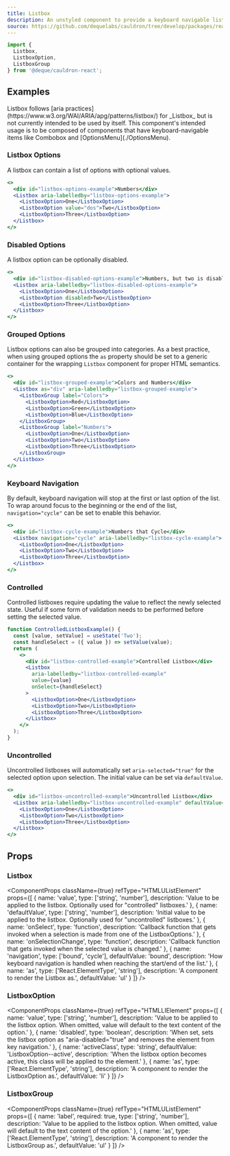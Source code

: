 ```yaml
---
title: Listbox
description: An unstyled component to provide a keyboard navigable list of options.
source: https://github.com/dequelabs/cauldron/tree/develop/packages/react/src/components/Listbox/Listbox.tsx
---
```



```js
import { 
  Listbox, 
  ListboxOption, 
  ListboxGroup 
} from '@deque/cauldron-react';
```

## Examples

<Note>
  Listbox follows [aria practices](https://www.w3.org/WAI/ARIA/apg/patterns/listbox/) for _Listbox_ but is not currently intended to be used by itself. This component's intended usage is to be composed of components that have keyboard-navigable items like Combobox and [OptionsMenu](./OptionsMenu).
</Note>

### Listbox Options

A listbox can contain a list of options with optional values.

```jsx example
<>
  <div id="listbox-options-example">Numbers</div>
  <Listbox aria-labelledby="listbox-options-example">
    <ListboxOption>One</ListboxOption>
    <ListboxOption value="dos">Two</ListboxOption>
    <ListboxOption>Three</ListboxOption>
  </Listbox>
</>
```

### Disabled Options

A listbox option can be optionally disabled.

```jsx example
<>
  <div id="listbox-disabled-options-example">Numbers, but two is disabled</div>
  <Listbox aria-labelledby="listbox-disabled-options-example">
    <ListboxOption>One</ListboxOption>
    <ListboxOption disabled>Two</ListboxOption>
    <ListboxOption>Three</ListboxOption>
  </Listbox>
</>
```

### Grouped Options

Listbox options can also be grouped into categories. As a best practice, when using grouped options the `as` property should be set to a generic container for the wrapping `Listbox` component for proper HTML semantics.

```jsx example
<>
  <div id="listbox-grouped-example">Colors and Numbers</div>
  <Listbox as="div" aria-labelledby="listbox-grouped-example">
    <ListboxGroup label="Colors">
      <ListboxOption>Red</ListboxOption>
      <ListboxOption>Green</ListboxOption>
      <ListboxOption>Blue</ListboxOption>
    </ListboxGroup>
    <ListboxGroup label="Numbers">
      <ListboxOption>One</ListboxOption>
      <ListboxOption>Two</ListboxOption>
      <ListboxOption>Three</ListboxOption>
    </ListboxGroup>
  </Listbox>
</>
```

### Keyboard Navigation

By default, keyboard navigation will stop at the first or last option of the list. To wrap around focus to the beginning or the end of the list, `navigation="cycle"` can be set to enable this behavior.

```jsx example
<>
  <div id="listbox-cycle-example">Numbers that Cycle</div>
  <Listbox navigation="cycle" aria-labelledby="listbox-cycle-example">
    <ListboxOption>One</ListboxOption>
    <ListboxOption>Two</ListboxOption>
    <ListboxOption>Three</ListboxOption>
  </Listbox>
</>
```

### Controlled

Controlled listboxes require updating the value to reflect the newly selected state. Useful if some form of validation needs to be performed before setting the selected value.

```jsx example
function ControlledListboxExample() {
  const [value, setValue] = useState('Two');
  const handleSelect = ({ value }) => setValue(value);
  return (
    <>
      <div id="listbox-controlled-example">Controlled Listbox</div>
      <Listbox 
        aria-labelledby="listbox-controlled-example" 
        value={value}
        onSelect={handleSelect}
      >
        <ListboxOption>One</ListboxOption>
        <ListboxOption>Two</ListboxOption>
        <ListboxOption>Three</ListboxOption>
      </Listbox>
    </>
  );
}
```

### Uncontrolled

Uncontrolled listboxes will automatically set `aria-selected="true"` for the selected option upon selection. The initial value can be set via `defaultValue`.

```jsx example
<>
  <div id="listbox-uncontrolled-example">Uncontrolled Listbox</div>
  <Listbox aria-labelledby="listbox-uncontrolled-example" defaultValue="Two">
    <ListboxOption>One</ListboxOption>
    <ListboxOption>Two</ListboxOption>
    <ListboxOption>Three</ListboxOption>
  </Listbox>
</>
```

## Props

### Listbox

<ComponentProps className={true} refType="HTMLUListElement" props={[
  {
    name: 'value',
    type: ['string', 'number'],
    description: 'Value to be applied to the listbox. Optionally used for "controlled" listboxes.'
  },
  {
    name: 'defaultValue',
    type: ['string', 'number'],
    description: 'Initial value to be applied to the listbox. Optionally used for "uncontrolled" listboxes.'
  },
  {
    name: 'onSelect',
    type: 'function',
    description: 'Callback function that gets invoked when a selection is made from one of the ListboxOptions.'
  },
  {
    name: 'onSelectionChange',
    type: 'function',
    description: 'Callback function that gets invoked when the selected value is changed.'
  },
  {
    name: 'navigation',
    type: ['bound', 'cycle'],
    defaultValue: 'bound',
    description: 'How keyboard navigation is handled when reaching the start/end of the list.'
  },
  {
    name: 'as',
    type: ['React.ElementType', 'string'],
    description: 'A component to render the Listbox as.',
    defaultValue: 'ul'
  }
]} />

### ListboxOption

<ComponentProps className={true} refType="HTMLLIElement" props={[
  {
    name: 'value',
    type: ['string', 'number'],
    description: 'Value to be applied to the listbox option. When omitted, value will default to the text content of the option.'
  },
  {
    name: 'disabled',
    type: 'boolean',
    description: 'When set, sets the listbox option as "aria-disabled="true" and removes the element from key navigation.'
  },
  {
    name: 'activeClass',
    type: 'string',
    defaultValue: 'ListboxOption--active',
    description: 'When the listbox option becomes active, this class will be applied to the element.'
  },
  {
    name: 'as',
    type: ['React.ElementType', 'string'],
    description: 'A component to render the ListboxOption as.',
    defaultValue: 'li'
  }
]} />

### ListboxGroup

<ComponentProps className={true} refType="HTMLUListElement" props={[
  {
    name: 'label',
    required: true,
    type: ['string', 'number'],
    description: 'Value to be applied to the listbox option. When omitted, value will default to the text content of the option.'
  },
  {
    name: 'as',
    type: ['React.ElementType', 'string'],
    description: 'A component to render the ListboxGroup as.',
    defaultValue: 'ul'
  }
]} />